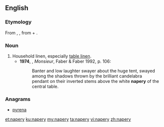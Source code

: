 ==English==

===Etymology===
From {{etyl|xno|en}} {{term|naperie|lang=fro}}, {{etyl|frm|en}} {{term|naperie|lang=frm}}, from {{term|nape}} + {{term|-erie}}.

===Noun===
{{en-noun|~|naperies}}

# Household linen, especially [[table linen]].
#* '''1974''', {{w|Lawrence Durrell}}, ''Monsieur'', Faber & Faber 1992, p. 106:
#*: Banter and low laughter swayer about the huge tent, swayed among the shadows thrown by the brilliant candelabra pendant on their inverted stems above the white '''napery''' of the central table.

===Anagrams===
* [[pyrena#English|pyrena]]

[[et:napery]]
[[ku:napery]]
[[my:napery]]
[[ta:napery]]
[[vi:napery]]
[[zh:napery]]